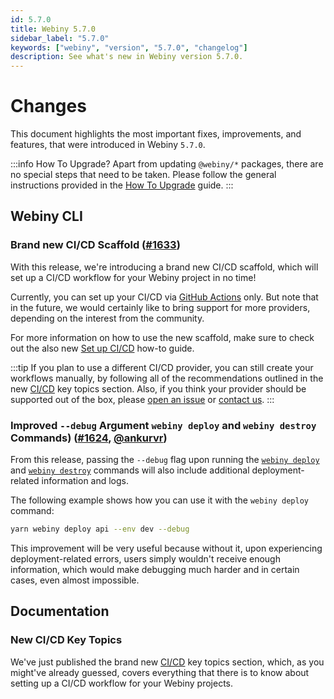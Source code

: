 ```yaml
---
id: 5.7.0
title: Webiny 5.7.0
sidebar_label: "5.7.0"
keywords: ["webiny", "version", "5.7.0", "changelog"]
description: See what's new in Webiny version 5.7.0.
---
```



# Changes

This document highlights the most important fixes, improvements, and features, that were introduced in Webiny `5.7.0`.

:::info How To Upgrade?
Apart from updating `@webiny/*` packages, there are no special steps that need to be taken. Please follow the general instructions provided in the [How To Upgrade](/docs/how-to-guides/upgrade-webiny/overview) guide.
:::

## Webiny CLI

### Brand new CI/CD Scaffold ([#1633](https://github.com/webiny/webiny-js/pull/1633))

With this release, we're introducing a brand new CI/CD scaffold, which will set up a CI/CD workflow for your Webiny project in no time!

<CenteredImage title="New CI/CD Scaffold" src={cicdScaffold}/>

Currently, you can set up your CI/CD via [GitHub Actions](https://github.com/features/actions) only. But note that in the future, we would certainly like to bring support for more providers, depending on the interest from the community.

For more information on how to use the new scaffold, make sure to check out the also new [Set up CI/CD](#/docs/how-to-guides/webiny-cli/scaffolding/ci-cd) how-to guide.

:::tip
If you plan to use a different CI/CD provider, you can still create your workflows manually, by following all of the recommendations outlined in the new [CI/CD](#/docs/key-topics/ci-cd/introduction) key topics section. Also, if you think your provider should be supported out of the box, please [open an issue](https://github.com/webiny/webiny-js/issues/new) or [contact us](https://www.webiny.com/slack).
:::

### Improved `--debug` Argument `webiny deploy` and `webiny destroy` Commands)  ([#1624](https://github.com/webiny/webiny-js/pull/1624), [@ankurvr](https://github.com/ankurvr))

From this release, passing the `--debug` flag upon running the [`webiny deploy`](/docs/how-to-guides/deployment/deploy-your-project) and [`webiny destroy`](/docs/how-to-guides/deployment/destroy-cloud-infrastructure) commands will also include additional deployment-related information and logs.

The following example shows how you can use it with the `webiny deploy` command:

```bash
yarn webiny deploy api --env dev --debug
```

This improvement will be very useful because without it, upon experiencing deployment-related errors, users simply wouldn't receive enough information, which would make debugging much harder and in certain cases, even almost impossible.

## Documentation

### New CI/CD Key Topics

We've just published the brand new [CI/CD](#/docs/key-topics/ci-cd/introduction) key topics section, which, as you might've already guessed, covers everything that there is to know about setting up a CI/CD workflow for your Webiny projects.
